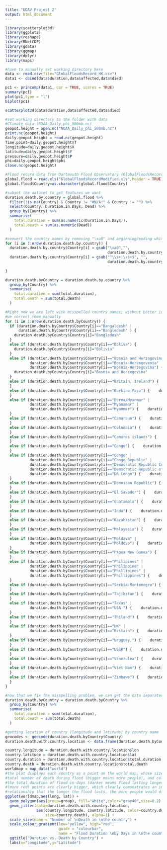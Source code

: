 ```yaml
---
title: "EDAV Project 2"
output: html_document
---
```

  
```r
library(scatterplot3d)
library(ggplot2)
library(reshape)
library(RNetCDF)
library(gdata)
library(ggmap)
library(dplyr)
library(maps)

#have to manually set working directory here
data <- read.csv(file="GlobalFloodsRecord_HK.csv")
data1 <- cbind(data$duration,data$affected,data$died)

pc1 <- princomp(data1, cor = TRUE, scores = TRUE)
summary(pc1)
plot(pc1,type = "l")
biplot(pc1)

scatterplot3d(data$duration,data$affected,data$died)

#set working directory to the folder with data
#Climate data (NOAA_Daily_phi_500mb.nc)
geopot.height = open.nc("NOAA_Daily_phi_500mb.nc")
print.nc(geopot.height)
daily.geopot.height = read.nc(geopot.height)
Time.point=daily.geopot.height$T
longitude=daily.geopot.height$X
latitude=daily.geopot.height$Y
pressure=daily.geopot.height$P
phi=daily.geopot.height$phi
close.nc(geopot.height)

#Flood record data from Dartmouth Flood Observatory (GlobalFloodsRecord.xls)
global.flood = read.xls("GlobalFloodsRecordModified.xls",header = TRUE)
global.flood$Country=as.character(global.flood$Country)

#subset the dataset to get features we want
duration.death.by.country = global.flood %>%
  filter(!is.na(Country) & Country != "#N/A!" & Country != "") %>%
  select(Country, Duration.in.Days, Dead) %>%
  group_by(Country) %>%
  summarise(
    total.duration = sum(as.numeric(Duration.in.Days)),
    total.death = sum(as.numeric(Dead))
  )

#convert the country names by removing "\xa0" and beginning/ending whitespace
for (i in 1:nrow(duration.death.by.country)) {
  duration.death.by.country$Country[i] = gsub("\xa0","",
                                              duration.death.by.country$Country[i])
  duration.death.by.country$Country[i] = gsub("^\\s+|\\s+$", "",
                                              duration.death.by.country$Country[i])
  
}

duration.death.byCountry = duration.death.by.country %>%
  group_by(Country) %>%
  summarise(
    total.duration = sum(total.duration),
    total.death = sum(total.death)
  )

#Right now we are left with misspelled country names; without better ideas 
#we correct them manually
for (i in 1:nrow(duration.death.byCountry)) {
  if (duration.death.byCountry$Country[i]=="Bangaldesh" | 
      duration.death.byCountry$Country[i]=="Bangledesh" ) {
    duration.death.byCountry$Country[i]="Bangladesh"
  }
  else if (duration.death.byCountry$Country[i]=="Boliva") {
    duration.death.byCountry$Country[i]="Bolivia"
  }
  else if (duration.death.byCountry$Country[i]=="Bosnia and Herzogovina" |
           duration.death.byCountry$Country[i]=="Bosnia-Hercegovenia" |
           duration.death.byCountry$Country[i]=="Bosnia-Herzegovina") {
    duration.death.byCountry$Country[i]="Bosnia and Herzegovina"
  }
  else if (duration.death.byCountry$Country[i]=="Britain, Ireland") {    duration.death.byCountry$Country[i]="Ireland"
  }
  else if (duration.death.byCountry$Country[i]=="Burkino Faso") {    duration.death.byCountry$Country[i]="Burkina Faso"
  }
  else if (duration.death.byCountry$Country[i]=="Burma/Myanmar" |
           duration.death.byCountry$Country[i]=="Myanamar" |
           duration.death.byCountry$Country[i]=="Myanmar") {    duration.death.byCountry$Country[i]="Burma"
  }
  else if (duration.death.byCountry$Country[i]=="Camaroun") {    duration.death.byCountry$Country[i]="Cameroon"
  }
  else if (duration.death.byCountry$Country[i]=="Columbia") {    duration.death.byCountry$Country[i]="Colombia"
  }
  else if (duration.death.byCountry$Country[i]=="Comoros islands") {    duration.death.byCountry$Country[i]="Comoros Islands"
  }
  else if (duration.death.byCountry$Country[i]=="Congo") {    duration.death.byCountry$Country[i]="Congo Republic"
  }
  else if (duration.death.byCountry$Country[i]=="Congo" | 
           duration.death.byCountry$Country[i]=="Congo Republic" |
           duration.death.byCountry$Country[i]=="Democratic Republic Congo" |
           duration.death.byCountry$Country[i]=="Democratic Republic of Congo" |
           duration.death.byCountry$Country[i]=="DR Congo") {    duration.death.byCountry$Country[i]="Democratic Republic of the Congo"
  }
  else if (duration.death.byCountry$Country[i]=="Domnican Republic") {    duration.death.byCountry$Country[i]="Dominican Republic"
  }
  else if (duration.death.byCountry$Country[i]=="El Savador") {    duration.death.byCountry$Country[i]="El Salvador"
  }
  else if (duration.death.byCountry$Country[i]=="Guatamala") {    duration.death.byCountry$Country[i]="Guatemala"
  }
  else if (duration.death.byCountry$Country[i]=="Inda") {    duration.death.byCountry$Country[i]="India"
  }
  else if (duration.death.byCountry$Country[i]=="Kazahkstan") {    duration.death.byCountry$Country[i]="Kazakhstan"
  }
  else if (duration.death.byCountry$Country[i]=="Malayasia") {    duration.death.byCountry$Country[i]="Malaysia"
  }
  else if (duration.death.byCountry$Country[i]=="Moldava" |
           duration.death.byCountry$Country[i]=="Moldovo") {    duration.death.byCountry$Country[i]="Moldova"
  }
  else if (duration.death.byCountry$Country[i]=="Papua New Gunea") {    duration.death.byCountry$Country[i]="Papua New Guinea"
  }
  else if (duration.death.byCountry$Country[i]=="Philipines" |
           duration.death.byCountry$Country[i]=="Philippine" |
           duration.death.byCountry$Country[i]=="Phillipines" |
           duration.death.byCountry$Country[i]=="Phillippines") {    duration.death.byCountry$Country[i]="Philippines"
  }
  else if (duration.death.byCountry$Country[i]=="Serbia-Montenegro") {    duration.death.byCountry$Country[i]="Serbia and Montenegro"
  }
  else if (duration.death.byCountry$Country[i]=="Tajikstan") {    duration.death.byCountry$Country[i]="Tajikistan"
  }
  else if (duration.death.byCountry$Country[i]=="Texas" |
           duration.death.byCountry$Country[i]=="USA.") {    duration.death.byCountry$Country[i]="USA"
  }
  else if (duration.death.byCountry$Country[i]=="Thiland") {    duration.death.byCountry$Country[i]="Thailand"
  }
  else if (duration.death.byCountry$Country[i]=="UK" |
           duration.death.byCountry$Country[i]=="Britain") {    duration.death.byCountry$Country[i]="United Kingdom"
  }
  else if (duration.death.byCountry$Country[i]=="Uruguay,") {    duration.death.byCountry$Country[i]="Uruguay"
  }
  else if (duration.death.byCountry$Country[i]=="USSR") {    duration.death.byCountry$Country[i]="Soviet Union"
  }
  else if (duration.death.byCountry$Country[i]=="Venezulea") {    duration.death.byCountry$Country[i]="Venezuela"
  }
  else if (duration.death.byCountry$Country[i]=="Viet Nam") {    duration.death.byCountry$Country[i]="Vietnam"
  }
  else if (duration.death.byCountry$Country[i]=="Zimbawe") {    duration.death.byCountry$Country[i]="Zimbabwe"
  }
}

#now that we fix the misspelling problem, we can get the data separated by country
duration.death.byCountry = duration.death.byCountry %>%
  group_by(Country) %>%
  summarise(
    total.duration = sum(total.duration),
    total.death = sum(total.death)
  )

#getting location of country (longitude and latitude) by country name
geocodes <- geocode(duration.death.byCountry$Country)
duration.death.with.country.location <- data.frame(duration.death.byCountry,geocodes)

country.longitude = duration.death.with.country.location$lon
country.latitude = duration.death.with.country.location$lat
country.duration = duration.death.with.country.location$total.duration
country.death = duration.death.with.country.location$total.death
worldmap = map_data("world")
#the plot displays each country as a point on the world map, whose size marks the 
#total number of death during flood (bigger means more people), and color indicates 
#the total duration of flood in days (darker means flood lasting longer). The darker 
#(more red) points are clearly bigger, which clearly demonstrates an intuitive 
#relationship that the longer the flood lasts, the more people would die.
ggplot(worldmap,aes(long, lat)) +
  geom_polygon(aes(group=group), fill="white",color="gray40",size=0.2) +
  geom_jitter(data=duration.death.with.country.location, 
              aes(country.longitude, country.latitude, color=country.duration, 
                  size=country.death), alpha=1) + 
  scale_size(name = "Number of \nDeath in \nthe country") +
  scale_colour_gradient(low="yellow", high="red", 
                        guide = "colourbar", 
                        name = "Flood Duration \nby Days in \nthe country") +
  ggtitle("Duration vs. Death by Country") +
  labs(x="Longitude",y="Latitude") 

```